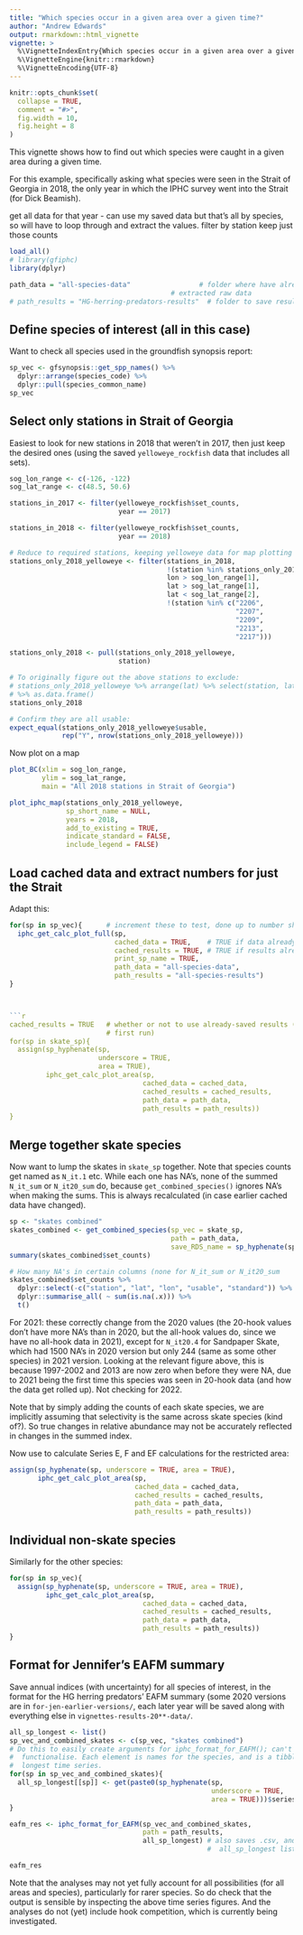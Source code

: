 ```yaml
---
title: "Which species occur in a given area over a given time?"
author: "Andrew Edwards"
output: rmarkdown::html_vignette
vignette: >
  %\VignetteIndexEntry{Which species occur in a given area over a given time?}
  %\VignetteEngine{knitr::rmarkdown}
  %\VignetteEncoding{UTF-8}
---
```


```r
knitr::opts_chunk$set(
  collapse = TRUE,
  comment = "#>",
  fig.width = 10,
  fig.height = 8
)
```

This vignette shows how to find out which species were caught in a given area
during a given time.

For this example, specifically asking what species were seen in the Strait of
Georgia in 2018, the only year in which the IPHC survey went into the
Strait (for Dick Beamish).




get all data for that year - can use my saved data but that's all by species, so
will have to loop through and extract the values.
 filter by station
 keep just those counts

```r
load_all()
# library(gfiphc)
library(dplyr)

path_data = "all-species-data"                 # folder where have already saved
                                        # extracted raw data
# path_results = "HG-herring-predators-results"  # folder to save results
```

## Define species of interest (all in this case)

Want to check all species used in the groundfish synopsis report:
```r
sp_vec <- gfsynopsis::get_spp_names() %>%
  dplyr::arrange(species_code) %>%
  dplyr::pull(species_common_name)
sp_vec
```

## Select only stations in Strait of Georgia

Easiest to look for new stations in 2018 that weren't in 2017, then just keep
the desired ones (using the saved `yelloweye_rockfish` data that includes all sets).

```r
sog_lon_range <- c(-126, -122)
sog_lat_range <- c(48.5, 50.6)

stations_in_2017 <- filter(yelloweye_rockfish$set_counts,
                           year == 2017)

stations_in_2018 <- filter(yelloweye_rockfish$set_counts,
                           year == 2018)

# Reduce to required stations, keeping yelloweye data for map plotting
stations_only_2018_yelloweye <- filter(stations_in_2018,
                                       !(station %in% stations_only_2017$station),
                                       lon > sog_lon_range[1],
                                       lat > sog_lat_range[1],
                                       lat < sog_lat_range[2],
                                       !(station %in% c("2206",
                                                        "2207",
                                                        "2209",
                                                        "2213",
                                                        "2217")))

stations_only_2018 <- pull(stations_only_2018_yelloweye,
                           station)

# To originally figure out the above stations to exclude:
# stations_only_2018_yelloweye %>% arrange(lat) %>% select(station, lat, lon)
# %>% as.data.frame()
stations_only_2018

# Confirm they are all usable:
expect_equal(stations_only_2018_yelloweye$usable,
             rep("Y", nrow(stations_only_2018_yelloweye)))
```

Now plot on a map

```r
plot_BC(xlim = sog_lon_range,
        ylim = sog_lat_range,
        main = "All 2018 stations in Strait of Georgia")

plot_iphc_map(stations_only_2018_yelloweye,
              sp_short_name = NULL,
              years = 2018,
              add_to_existing = TRUE,
              indicate_standard = FALSE,
              include_legend = FALSE)
```

## Load cached data and extract numbers for just the Strait

Adapt this:

```r
for(sp in sp_vec){      # increment these to test, done up to number shown
  iphc_get_calc_plot_full(sp,
                          cached_data = TRUE,    # TRUE if data already saved
                          cached_results = TRUE, # TRUE if results already saved
                          print_sp_name = TRUE,
                          path_data = "all-species-data",
                          path_results = "all-species-results")
}



```r
cached_results = TRUE   # whether or not to use already-saved results (FALSE for
                        # first run)
for(sp in skate_sp){
  assign(sp_hyphenate(sp,
                      underscore = TRUE,
                      area = TRUE),
         iphc_get_calc_plot_area(sp,
                                 cached_data = cached_data,
                                 cached_results = cached_results,
                                 path_data = path_data,
                                 path_results = path_results))
}
```






## Merge together skate species

Now want to lump the skates in `skate_sp` together. Note that species counts get
named as `N_it.1` etc. While each one has NA's, none of the summed `N_it_sum` or
`N_it20_sum` do, because `get_combined_species()` ignores NA's when making the
sums. This is always recalculated (in case earlier cached data have changed).

```r
sp <- "skates combined"
skates_combined <- get_combined_species(sp_vec = skate_sp,
                                        path = path_data,
                                        save_RDS_name = sp_hyphenate(sp))
summary(skates_combined$set_counts)

# How many NA's in certain columns (none for N_it_sum or N_it20_sum
skates_combined$set_counts %>%
  dplyr::select(-c("station", "lat", "lon", "usable", "standard")) %>%
  dplyr::summarise_all( ~ sum(is.na(.x))) %>%
  t()
```
For 2021: these correctly change from the 2020 values (the 20-hook values don't
have more NA's than in 2020, but the all-hook values do, since we have no
all-hook data in 2021), except for `N_it20.4` for Sandpaper Skate, which had
1500 NA's in 2020 version but only 244 (same as some other species) in 2021
version. Looking at the relevant figure above, this is because 1997-2002 and
2013 are now zero when before they were NA, due to 2021 being the first
time this species was seen in 20-hook data (and how the data get rolled up). Not
checking for 2022.

Note that by simply adding the counts of each skate species, we are
implicitly assuming that selectivity is the same across skate species (kind of?). So true
changes in relative abundance may not be accurately reflected in changes in the
summed index.
<!-- Started an example: We are summing relative indices, so if one species (call it 'roller skate') is twice as
abundant as another (call it 'ice skate') but
has half the selectivity then their relative catch rates (fish per 100 hooks)
will be equal at, say, 1 fish per 100 hooks, given a summed rate of 2 fish per
100 hooks. But if roller skates double in abundance then ...  -->

Now use to calculate Series E, F and EF calculations for the restricted area:
```r
assign(sp_hyphenate(sp, underscore = TRUE, area = TRUE),
       iphc_get_calc_plot_area(sp,
                               cached_data = cached_data,
                               cached_results = cached_results,
                               path_data = path_data,
                               path_results = path_results))
```


## Individual non-skate species

Similarly for the other species:
```r
for(sp in sp_vec){
  assign(sp_hyphenate(sp, underscore = TRUE, area = TRUE),
         iphc_get_calc_plot_area(sp,
                                 cached_data = cached_data,
                                 cached_results = cached_results,
                                 path_data = path_data,
                                 path_results = path_results))
}
```

## Format for Jennifer's EAFM summary

Save annual indices (with uncertainty) for all species of interest, in the
format for the HG herring predators' EAFM summary (some 2020 versions are in `for-jen-earlier-versions/`,
each later year will be saved along with everything else in `vignettes-results-20**-data/`.

```r
all_sp_longest <- list()
sp_vec_and_combined_skates <- c(sp_vec, "skates combined")
# Do this to easily create arguments for iphc_format_for_EAFM(); can't easily
#  functionalise. Each element is names for the species, and is a tibble of
#  longest time series.
for(sp in sp_vec_and_combined_skates){
  all_sp_longest[[sp]] <- get(paste0(sp_hyphenate(sp,
                                                  underscore = TRUE,
                                                  area = TRUE)))$series_longest$ser_longest
}

eafm_res <- iphc_format_for_EAFM(sp_vec_and_combined_skates,
                                 path = path_results,
                                 all_sp_longest) # also saves .csv, and .rds of
                                                 #  all_sp_longest list

eafm_res
```

Note that the analyses may not yet fully account for all possibilities (for all
areas and species), particularly for rarer species. So do check that the output
is sensible by inspecting the above time series figures. And the analyses do not
(yet) include hook competition, which is currently being investigated.

